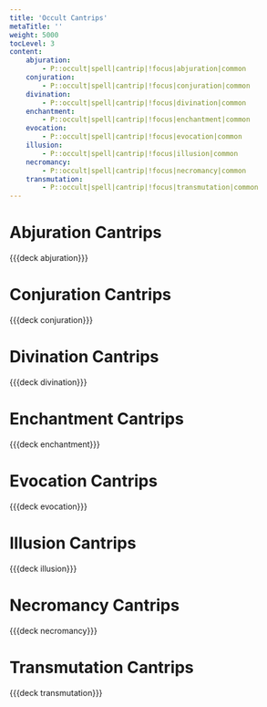 ```yaml
---
title: 'Occult Cantrips'
metaTitle: ''
weight: 5000
tocLevel: 3
content:
    abjuration:
        - P::occult|spell|cantrip|!focus|abjuration|common
    conjuration:
        - P::occult|spell|cantrip|!focus|conjuration|common
    divination:
        - P::occult|spell|cantrip|!focus|divination|common
    enchantment:
        - P::occult|spell|cantrip|!focus|enchantment|common
    evocation:
        - P::occult|spell|cantrip|!focus|evocation|common
    illusion:
        - P::occult|spell|cantrip|!focus|illusion|common
    necromancy:
        - P::occult|spell|cantrip|!focus|necromancy|common
    transmutation:
        - P::occult|spell|cantrip|!focus|transmutation|common
---
```


# Abjuration Cantrips

{{{deck abjuration}}}

# Conjuration Cantrips

{{{deck conjuration}}}

# Divination Cantrips

{{{deck divination}}}

# Enchantment Cantrips

{{{deck enchantment}}}

# Evocation Cantrips

{{{deck evocation}}}

# Illusion Cantrips

{{{deck illusion}}}

# Necromancy Cantrips

{{{deck necromancy}}}

# Transmutation Cantrips

{{{deck transmutation}}}
